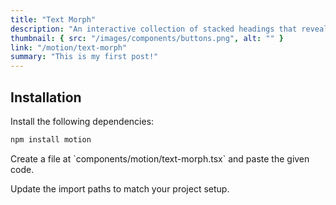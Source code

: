 ```yaml
---
title: "Text Morph"
description: "An interactive collection of stacked headings that reveal individual content sections with a click."
thumbnail: { src: "/images/components/buttons.png", alt: "" }
link: "/motion/text-morph"
summary: "This is my first post!"
---
```


<ComponentPreview name="text-morph-demo" />

## Installation

<Steps>
<Step>
Install the following dependencies:
</Step>

```bash 
npm install motion
``` 

<Step>
    Create a file at `components/motion/text-morph.tsx` and paste the given
    code.
</Step>

<CollapsibleSource name="text-morph" />

<Step>Update the import paths to match your project setup.</Step>

</Steps>

